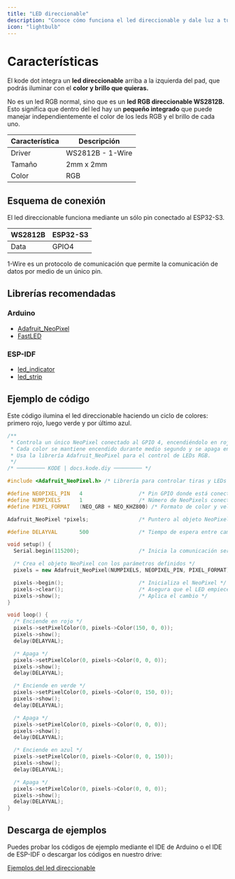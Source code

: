 ```yaml
---
title: "LED direccionable"
description: "Conoce cómo funciona el led direccionable y dale luz a tus proyectos."
icon: "lightbulb"
---
```


# Características
El kode dot integra un **led direccionable** arriba a la izquierda del pad, que podrás iluminar con el **color y brillo que quieras.**

No es un led RGB normal, sino que es un **led RGB direccionable WS2812B.** Esto significa que dentro del led hay un **pequeño integrado** que puede manejar independientemente el color de los leds RGB y el brillo de cada uno.

| Característica    | Descripción |
| ----------------  | ----------- |
| Driver            | WS2812B - 1-Wire |
| Tamaño            | 2mm x 2mm |
| Color             | RGB |

## Esquema de conexión
El led direccionable funciona mediante un sólo pin conectado al ESP32-S3.

| WS2812B       | ESP32-S3 |
| ------------  | -------- |
| Data          | GPIO4   |

<Note> 1-Wire es un protocolo de comunicación que permite la comunicación de datos por medio de un único pin.</Note>

## Librerías recomendadas
### Arduino
- [Adafruit_NeoPixel](https://github.com/adafruit/Adafruit_NeoPixel)
- [FastLED](https://github.com/FastLED/FastLED)

### ESP-IDF
- [led_indicator](https://components.espressif.com/components/espressif/led_indicator)
- [led_strip](https://components.espressif.com/components/espressif/led_strip)

## Ejemplo de código
Este código ilumina el led direccionable haciendo un ciclo de colores: primero rojo, luego verde y por último azul.
```cpp rgb_cycle.ino lines icon="microchip"
/**
 * Controla un único NeoPixel conectado al GPIO 4, encendiéndolo en rojo, verde y azul.
 * Cada color se mantiene encendido durante medio segundo y se apaga entre cambios.
 * Usa la librería Adafruit_NeoPixel para el control de LEDs RGB.
 */
/* ───────── KODE | docs.kode.diy ───────── */

#include <Adafruit_NeoPixel.h> /* Librería para controlar tiras y LEDs NeoPixel */

#define NEOPIXEL_PIN   4                  /* Pin GPIO donde está conectado el NeoPixel */
#define NUMPIXELS      1                  /* Número de NeoPixels conectados */
#define PIXEL_FORMAT   (NEO_GRB + NEO_KHZ800) /* Formato de color y velocidad de datos */

Adafruit_NeoPixel *pixels;                /* Puntero al objeto NeoPixel */

#define DELAYVAL       500                /* Tiempo de espera entre cambios (ms) */

void setup() {
  Serial.begin(115200);                   /* Inicia la comunicación serie para depuración */

  /* Crea el objeto NeoPixel con los parámetros definidos */
  pixels = new Adafruit_NeoPixel(NUMPIXELS, NEOPIXEL_PIN, PIXEL_FORMAT);

  pixels->begin();                        /* Inicializa el NeoPixel */
  pixels->clear();                        /* Asegura que el LED empiece apagado */
  pixels->show();                         /* Aplica el cambio */
}

void loop() {
  /* Enciende en rojo */
  pixels->setPixelColor(0, pixels->Color(150, 0, 0));
  pixels->show();
  delay(DELAYVAL);

  /* Apaga */
  pixels->setPixelColor(0, pixels->Color(0, 0, 0));
  pixels->show();
  delay(DELAYVAL);

  /* Enciende en verde */
  pixels->setPixelColor(0, pixels->Color(0, 150, 0));
  pixels->show();
  delay(DELAYVAL);

  /* Apaga */
  pixels->setPixelColor(0, pixels->Color(0, 0, 0));
  pixels->show();
  delay(DELAYVAL);

  /* Enciende en azul */
  pixels->setPixelColor(0, pixels->Color(0, 0, 150));
  pixels->show();
  delay(DELAYVAL);

  /* Apaga */
  pixels->setPixelColor(0, pixels->Color(0, 0, 0));
  pixels->show();
  delay(DELAYVAL);
}
```

## Descarga de ejemplos
Puedes probar los códigos de ejemplo mediante el IDE de Arduino o el IDE de ESP-IDF o descargar los códigos en nuestro drive:

[Ejemplos del led direccionable](https://drive.google.com/drive/folders/1f7pmw24Q7ikkvg6vVaRGUN63GGYj1NbC)